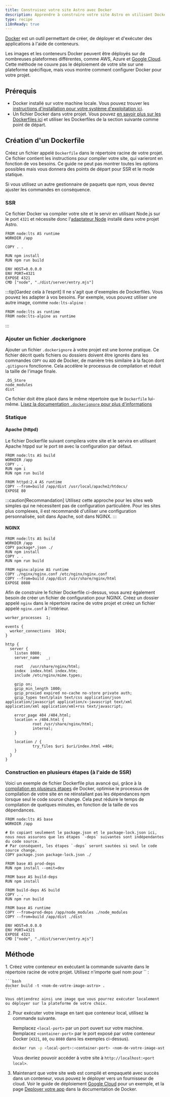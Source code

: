 ```yaml
---
title: Construisez votre site Astro avec Docker
description: Apprendre à construire votre site Astro en utilisant Docker.
type: recipe
i18nReady: true
---
```


[Docker](https://docker.com) est un outil permettant de créer, de déployer et d'exécuter des applications à l'aide de conteneurs.

Les images et les conteneurs Docker peuvent être déployés sur de nombreuses plateformes différentes, comme AWS, Azure et [Google Cloud](/fr/guides/deploy/google-cloud/#cloud-run-ssr-et-statique). Cette méthode ne couvre pas le déploiement de votre site sur une plateforme spécifique, mais vous montre comment configurer Docker pour votre projet.

## Prérequis

- Docker installé sur votre machine locale. Vous pouvez trouver les [instructions d'installation pour votre système d'exploitation ici](https://docs.docker.com/get-docker/).
- Un fichier Docker dans votre projet. Vous pouvez [en savoir plus sur les Dockerfiles ici](https://docs.docker.com/engine/reference/builder/) et utiliser les Dockerfiles de la section suivante comme point de départ.

## Création d'un Dockerfile

Créez un fichier appelé `Dockerfile` dans le répertoire racine de votre projet. Ce fichier contient les instructions pour compiler votre site, qui varieront en fonction de vos besoins. Ce guide ne peut pas montrer toutes les options possibles mais vous donnera des points de départ pour SSR et le mode statique.

Si vous utilisez un autre gestionnaire de paquets que npm, vous devrez ajuster les commandes en conséquence.

### SSR

Ce fichier Docker va compiler votre site et le servir en utilisant Node.js sur le port `4321` et nécessite donc l'[adaptateur Node](/fr/guides/integrations-guide/node/) installé dans votre projet Astro.

```docker title="Dockerfile"
FROM node:lts AS runtime
WORKDIR /app

COPY . .

RUN npm install
RUN npm run build

ENV HOST=0.0.0.0
ENV PORT=4321
EXPOSE 4321
CMD ["node", "./dist/server/entry.mjs"]
```

:::tip[Gardez cela à l’esprit]
Il ne s'agit que d'exemples de Dockerfiles. Vous pouvez les adapter à vos besoins. Par exemple, vous pouvez utiliser une autre image, comme `node:lts-alpine` :

```docker title="Dockerfile" del={1} add={2}
FROM node:lts as runtime
FROM node:lts-alpine as runtime
```
:::

### Ajouter un fichier .dockerignore

Ajouter un fichier `.dockerignore` à votre projet est une bonne pratique. Ce fichier décrit quels fichiers ou dossiers doivent être ignorés dans les commandes `COPY` ou `ADD` de Docker, de manière très similaire à la façon dont `.gitignore` fonctionne. Cela accélère le processus de compilation et réduit la taille de l'image finale.

```docker title=".dockerignore"
.DS_Store
node_modules
dist
```

Ce fichier doit être placé dans le même répertoire que le `Dockerfile` lui-même. [Lisez la documentation `.dockerignore` pour plus d'informations](https://docs.docker.com/engine/reference/builder/#dockerignore-file)

### Statique

#### Apache (httpd)

Le fichier Dockerfile suivant compilera votre site et le servira en utilisant Apache htppd sur le port `80` avec la configuration par défaut.

```docker title="Dockerfile"
FROM node:lts AS build
WORKDIR /app
COPY . .
RUN npm i
RUN npm run build

FROM httpd:2.4 AS runtime
COPY --from=build /app/dist /usr/local/apache2/htdocs/
EXPOSE 80
```

:::caution[Recommandation]
Utilisez cette approche pour les sites web simples qui ne nécessitent pas de configuration particulière. Pour les sites plus complexes, il est recommandé d'utiliser une configuration personnalisée, soit dans Apache, soit dans NGINX.
:::

#### NGINX

```docker title="Dockerfile"
FROM node:lts AS build
WORKDIR /app
COPY package*.json ./
RUN npm install
COPY . .
RUN npm run build

FROM nginx:alpine AS runtime
COPY ./nginx/nginx.conf /etc/nginx/nginx.conf
COPY --from=build /app/dist /usr/share/nginx/html
EXPOSE 8080
```

Afin de construire le fichier Dockerfile ci-dessus, vous aurez également besoin de créer un fichier de configuration pour NGINX. Créez un dossier appelé `nginx` dans le répertoire racine de votre projet et créez un fichier appelé `nginx.conf` à l'intérieur.

```nginx title="nginx.conf"
worker_processes  1;

events {
  worker_connections  1024;
}

http {
  server {
    listen 8080;
    server_name   _;

    root   /usr/share/nginx/html;
    index  index.html index.htm;
    include /etc/nginx/mime.types;

    gzip on;
    gzip_min_length 1000;
    gzip_proxied expired no-cache no-store private auth;
    gzip_types text/plain text/css application/json application/javascript application/x-javascript text/xml application/xml application/xml+rss text/javascript;

    error_page 404 /404.html;
    location = /404.html {
            root /usr/share/nginx/html;
            internal;
    }

    location / {
            try_files $uri $uri/index.html =404;
    }
  }
}
```

### Construction en plusieurs étapes (à l'aide de SSR)

Voici un exemple de fichier Dockerfile plus avancé qui, grâce à la [compilation en plusieurs étapes](https://docs.docker.com/build/building/multi-stage/) de Docker, optimise le processus de compilation de votre site en ne réinstallant pas les dépendances npm lorsque seul le code source change. Cela peut réduire le temps de compilation de quelques minutes, en fonction de la taille de vos dépendances.

```docker title="Dockerfile"
FROM node:lts AS base
WORKDIR /app

# En copiant seulement le package.json et le package-lock.json ici, nous nous assurons que les étapes `-deps` suivantes sont indépendantes du code source.
# Par conséquent, les étapes `-deps` seront sautées si seul le code source change.
COPY package.json package-lock.json ./

FROM base AS prod-deps
RUN npm install --omit=dev

FROM base AS build-deps
RUN npm install

FROM build-deps AS build
COPY . .
RUN npm run build

FROM base AS runtime
COPY --from=prod-deps /app/node_modules ./node_modules
COPY --from=build /app/dist ./dist

ENV HOST=0.0.0.0
ENV PORT=4321
EXPOSE 4321
CMD ["node", "./dist/server/entry.mjs"]
```

## Méthode

<Steps>
1. Créez votre conteneur en exécutant la commande suivante dans le répertoire racine de votre projet. Utilisez n'importe quel nom pour `<nom-de-votre-image-astro>` :

    ```bash
    docker build -t <nom-de-votre-image-astro> .
    ```
    
    Vous obtiendrez ainsi une image que vous pourrez exécuter localement ou déployer sur la plateforme de votre choix.

2. Pour exécuter votre image en tant que conteneur local, utilisez la commande suivante.

    Remplacez `<local-port>` par un port ouvert sur votre machine. Remplacez `<container-port>` par le port exposé par votre conteneur Docker (`4321`, `80`, ou `8080` dans les exemples ci-dessus).
    
    ```bash
    docker run -p <local-port>:<container-port> <nom-de-votre-image-astro>
    ```
    
    Vous devriez pouvoir accéder à votre site à `http://localhost:<port local>`.

3. Maintenant que votre site web est compilé et empaqueté avec succès dans un conteneur, vous pouvez le déployer vers un fournisseur de cloud. Voir le guide de déploiement [Google Cloud](/fr/guides/deploy/google-cloud/#cloud-run-ssr-et-statique) pour un exemple, et la page [Deployer votre app](https://docs.docker.com/language/nodejs/deploy/) dans la documentation de Docker.
</Steps>
